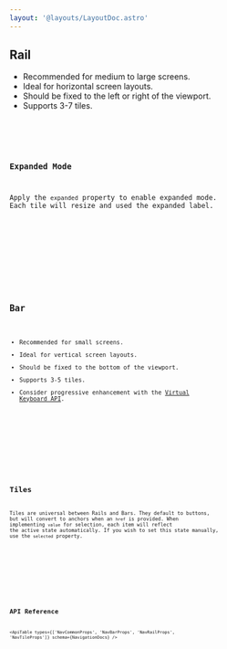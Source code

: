 ```yaml
---
layout: '@layouts/LayoutDoc.astro'
---
```




## Rail

- Recommended for medium to large screens.
- Ideal for horizontal screen layouts.
- Should be fixed to the left or right of the viewport.
- Supports 3-7 tiles.

<Preview client:load>
	<Fragment slot="preview">
		<Example client:load />
	</Fragment>
	<Fragment slot="code">
		<Code code={ExampleRaw} lang="svelte" />
	</Fragment>
</Preview>

### Expanded Mode

Apply the `expanded` property to enable expanded mode. Each tile will resize and used the expanded label.

<Preview client:load>
	<Fragment slot="preview">
		<ExampleExpanded client:load />
	</Fragment>
	<Fragment slot="code">
		<Code code={ExampleExpandedRaw} lang="svelte" />
	</Fragment>
</Preview>

## Bar

- Recommended for small screens.
- Ideal for vertical screen layouts.
- Should be fixed to the bottom of the viewport.
- Supports 3-5 tiles.
- Consider progressive enhancement with the [Virtual Keyboard API](https://developer.mozilla.org/en-US/docs/Web/API/VirtualKeyboard_API).

<Preview client:load>
	<Fragment slot="preview">
		<ExampleBar client:load />
	</Fragment>
	<Fragment slot="code">
		<Code code={ExampleBarRaw} lang="svelte" />
	</Fragment>
</Preview>

## Tiles

Tiles are universal between Rails and Bars. They default to buttons, but will convert to anchors when an `href` is provided. When implementing `value` for selection, each item will reflect the active state automatically. If you wish to set this state manually, use the `selected` property.

<Preview client:load>
	<Fragment slot="preview">
		<ExampleTiles client:load />
	</Fragment>
	<Fragment slot="code">
		<Code code={ExampleTilesRaw} lang="svelte" />
	</Fragment>
</Preview>

## API Reference

<ApiTable types={['NavCommonProps', 'NavBarProps', 'NavRailProps', 'NavTileProps']} schema={NavigationDocs} />
